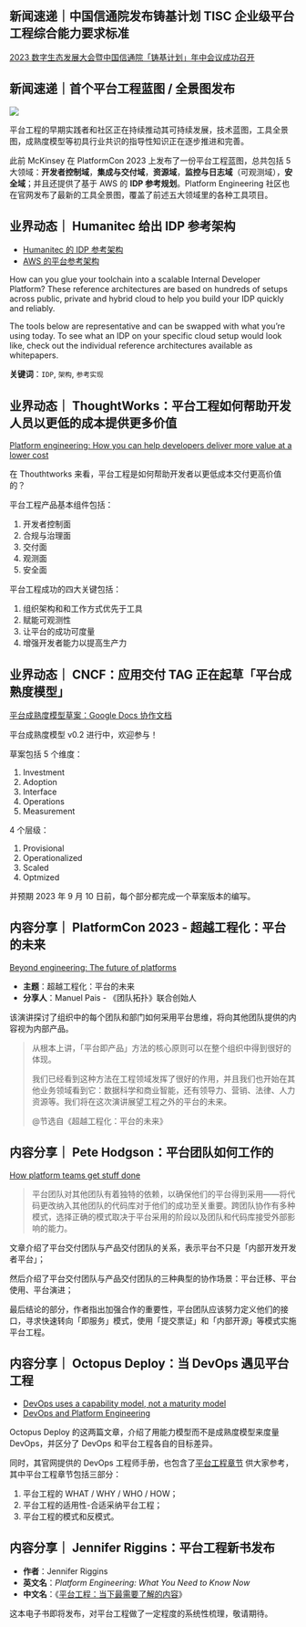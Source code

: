 ## 新闻速递｜中国信通院发布铸基计划 TISC 企业级平台工程综合能力要求标准

[2023 数字生态发展大会暨中国信通院「铸基计划」年中会议成功召开](https://mp.weixin.qq.com/s/WwRU8LEW6DZ0PpaEh7JtwQ)

## 新闻速递｜首个平台工程蓝图 / 全景图发布

![](https://assets.website-files.com/63c8f7191194d2a0cf4f630e/64d25efb7a3a847963025ac2_EUKk0WPQ5umBMhgLU00yzxBZDSmils4iK7MoTag5FzCDTCL6pfT1o1cM6SecKsNXAYKsMo3LEKQWQTGNPE3PzGKhd7-sBXPwSvGLfMS6taF5xpdqg0UqQDdS8_ZT8XOwo-EqfHJ5Z4t9_ZQYvr0SE3Y.png)

平台工程的早期实践者和社区正在持续推动其可持续发展，技术蓝图，工具全景图，成熟度模型等初具行业共识的指导性知识正在逐步推进和完善。

此前 McKinsey 在 PlatformCon 2023 上发布了一份平台工程蓝图，总共包括 5 大领域：**开发者控制域**，**集成与交付域**，**资源域**，**监控与日志域**（可观测域），**安全域**；并且还提供了基于 AWS 的 **IDP 参考规划**。Platform Engineering 社区也在官网发布了最新的工具全景图，覆盖了前述五大领域里的各种工具项目。

## 业界动态｜ Humanitec 给出 IDP 参考架构

- [Humanitec 的 IDP 参考架构](https://humanitec.com/reference-architectures "Humanitec 的 IDP 参考架构")
- [AWS 的平台参考架构](https://humanitec.com/reference-architectures/aws "AWS 的平台参考架构")

How can you glue your toolchain into a scalable Internal Developer Platform? These reference architectures are based on hundreds of setups across public, private and hybrid cloud to help you build your IDP quickly and reliably.

The tools below are representative and can be swapped with what you’re using today. To see what an IDP on your specific cloud setup would look like, check out the individual reference architectures available as whitepapers.

**关键词**：`IDP`, `架构`, `参考实现`

## 业界动态｜ ThoughtWorks：平台工程如何帮助开发人员以更低的成本提供更多价值

[Platform engineering: How you can help developers deliver more value at a lower cost](https://www.thoughtworks.com/insights/articles/platform-engineering-help-developers-deliver-more-value-at-a-lower-cost "ThoughtWorks 平台工程文章")

在 Thouthtworks 来看，平台工程是如何帮助开发者以更低成本交付更高价值的？

平台工程产品基本组件包括：

1. 开发者控制面
2. 合规与治理面
3. 交付面
4. 观测面
5. 安全面

平台工程成功的四大关键包括：

1. 组织架构和和工作方式优先于工具
2. 赋能可观测性
3. 让平台的成功可度量
4. 增强开发者能力以提高生产力

## 业界动态｜ CNCF：应用交付 TAG 正在起草「平台成熟度模型」

[平台成熟度模型草案：Google Docs 协作文档](https://docs.google.com/document/d/11J_RpaUwydNNBg5aVjH5Uzn8i-b4urEtJzwR86XezFQ/ "平台成熟度模型草案")

平台成熟度模型 v0.2 进行中，欢迎参与！

草案包括 5 个维度：

1. Investment
2. Adoption
3. Interface
4. Operations
5. Measurement

4 个层级：

1. Provisional
2. Operationalized
3. Scaled
4. Optmized

并预期 2023 年 9 月 10 日前，每个部分都完成一个草案版本的编写。

## 内容分享｜ PlatformCon 2023 - 超越工程化：平台的未来

[Beyond engineering: The future of platforms](https://platformcon.com/talks/beyond-engineering-the-future-of-platforms "超越工程化：平台的未来")

- **主题**：超越工程化：平台的未来
- **分享人**：Manuel Pais - 《团队拓扑》联合创始人

该演讲探讨了组织中的每个团队和部门如何采用平台思维，将向其他团队提供的内容视为内部产品。

> 从根本上讲，「平台即产品」方法的核心原则可以在整个组织中得到很好的体现。
> 
> 我们已经看到这种方法在工程领域发挥了很好的作用，并且我们也开始在其他业务领域看到它：数据科学和商业智能，还有领导力、营销、法律、人力资源等。我们将在这次演讲展望工程之外的平台的未来。
>
> @节选自《超越工程化：平台的未来》

## 内容分享｜ Pete Hodgson：平台团队如何工作的

[How platform teams get stuff done](https://www.martinfowler.com/articles/platform-teams-stuff-done.html "How platform teams get stuff done")

> 平台团队对其他团队有着独特的依赖，以确保他们的平台得到采用——将代码更改纳入其他团队的代码库对于他们的成功至关重要。跨团队协作有多种模式，选择正确的模式取决于平台采用的阶段以及团队和代码库接受外部影响的能力。

文章介绍了平台交付团队与产品交付团队的关系，表示平台不只是「内部开发开发者平台」；

然后介绍了平台交付团队与产品交付团队的三种典型的协作场景：平台迁移、平台使用、平台演进；

最后结论的部分，作者指出加强合作的重要性，平台团队应该努力定义他们的接口，寻求快速转向「即服务」模式，使用「提交票证」和「内部开源」等模式实施平台工程。

## 内容分享｜ Octopus Deploy：当 DevOps 遇见平台工程

- [DevOps uses a capability model, not a maturity model](https://octopus.com/blog/devops-uses-capability-not-maturity "Octopus: DevOps uses a capability model, not a maturity model")
- [DevOps and Platform Engineering](https://octopus.com/blog/devops-platform-engineering "Octopus: DevOps and Platform Engineering")

Octopus Deploy 的这两篇文章，介绍了用能力模型而不是成熟度模型来度量 DevOps，并区分了 DevOps 和平台工程各自的目标差异。

同时，其官网提供的 DevOps 工程师手册，也包含了[平台工程章节](https://octopus.com/devops/platform-engineering/ "Octopus: DevOps 手册中的平台工程章节") 供大家参考，其中平台工程章节包括三部分：

1. 平台工程的 WHAT / WHY / WHO / HOW；
2. 平台工程的适用性-合适采纳平台工程；
3. 平台工程的模式和反模式。

## 内容分享｜ Jennifer Riggins：平台工程新书发布

- **作者**：Jennifer Riggins
- **英文名**：*Platform Engineering: What You Need to Know Now*
- **中文名**：《[平台工程：当下最需要了解的内容](https://thenewstack.io/ebooks/platform-engineering/platform-engineering-what-you-need-to-know-now/ "《平台工程：当下最需要了解的内容》- 在线阅读地址")》

这本电子书即将发布，对平台工程做了一定程度的系统性梳理，敬请期待。
